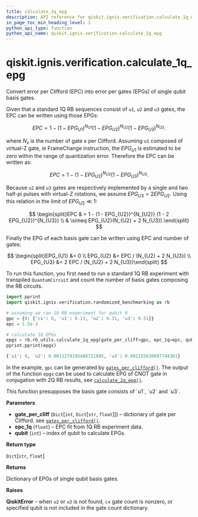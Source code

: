 ```yaml
---
title: calculate_1q_epg
description: API reference for qiskit.ignis.verification.calculate_1q_epg
in_page_toc_min_heading_level: 1
python_api_type: function
python_api_name: qiskit.ignis.verification.calculate_1q_epg
---
```


# qiskit.ignis.verification.calculate\_1q\_epg

<Function id="qiskit.ignis.verification.calculate_1q_epg" isDedicatedPage={true} github="https://github.com/qiskit-community/qiskit-ignis/tree/stable/0.6/qiskit/ignis/verification/randomized_benchmarking/rb_utils.py" signature="calculate_1q_epg(gate_per_cliff, epc_1q, qubit)">
  Convert error per Clifford (EPC) into error per gates (EPGs) of single qubit basis gates.

  Given that a standard 1Q RB sequences consist of `u1`, `u2` and `u3` gates, the EPC can be written using those EPGs:

$$
EPC = 1 - (1 - EPG_{U1})^{N_{U1}} (1 - EPG_{U2})^{N_{U2}} (1 - EPG_{U3})^{N_{U3}}.
$$

  where $N_{x}$ is the number of gate $x$ per Clifford. Assuming `u1` composed of virtual-Z gate, ie FrameChange instruction, the $EPG_{U1}$ is estimated to be zero within the range of quantization error. Therefore the EPC can be written as:

$$
EPC = 1 - (1 - EPG_{U2})^{N_{U2}} (1 - EPG_{U3})^{N_{U3}}.
$$

  Because `u2` and `u3` gates are respectively implemented by a single and two half-pi pulses with virtual-Z rotations, we assume $EPG_{U3} = 2EPG_{U2}$. Using this relation in the limit of $EPG_{U2} \ll 1$:

$$
\begin{split}EPC & = 1 - (1 - EPG_{U2})^{N_{U2}} (1 - 2 EPG_{U2})^{N_{U3}} \\
& \simeq EPG_{U2}(N_{U2} + 2 N_{U3}).\end{split}
$$

  Finally the EPG of each basis gate can be written using EPC and number of gates:

$$
\begin{split}EPG_{U1} &= 0 \\
EPG_{U2} &= EPC / (N_{U2} + 2 N_{U3}) \\
EPG_{U3} &= 2 EPC / (N_{U2} + 2 N_{U3})\end{split}
$$

  To run this function, you first need to run a standard 1Q RB experiment with transpiled `QuantumCircuit` and count the number of basis gates composing the RB circuits.

  ```python
  import pprint
  import qiskit.ignis.verification.randomized_benchmarking as rb

  # assuming we ran 1Q RB experiment for qubit 0
  gpc = {0: {'cx': 0, 'u1': 0.13, 'u2': 0.31, 'u3': 0.51}}
  epc = 1.5e-3

  # calculate 1Q EPGs
  epgs = rb.rb_utils.calculate_1q_epg(gate_per_cliff=gpc, epc_1q=epc, qubit=0)
  pprint.pprint(epgs)
  ```

  ```python
  {'u1': 0, 'u2': 0.0011278195488721805, 'u3': 0.002255639097744361}
  ```

  In the example, `gpc` can be generated by [`gates_per_clifford()`](qiskit.ignis.verification.gates_per_clifford "qiskit.ignis.verification.gates_per_clifford"). The output of the function `epgs` can be used to calculate EPG of CNOT gate in conjugation with 2Q RB results, see [`calculate_2q_epg()`](qiskit.ignis.verification.calculate_2q_epg "qiskit.ignis.verification.calculate_2q_epg").

  <Admonition title="Note" type="note">
    This function presupposes the basis gate consists of `u1`, `u2` and `u3`.
  </Admonition>

  **Parameters**

  *   **gate\_per\_cliff** (`Dict`\[`int`, `Dict`\[`str`, `float`]]) – dictionary of gate per Clifford. see [`gates_per_clifford()`](qiskit.ignis.verification.gates_per_clifford "qiskit.ignis.verification.gates_per_clifford").
  *   **epc\_1q** (`float`) – EPC fit from 1Q RB experiment data.
  *   **qubit** (`int`) – index of qubit to calculate EPGs.

  **Return type**

  `Dict`\[`str`, `float`]

  **Returns**

  Dictionary of EPGs of single qubit basis gates.

  **Raises**

  **QiskitError** – when `u2` or `u3` is not found, `cx` gate count is nonzero, or specified qubit is not included in the gate count dictionary.
</Function>

